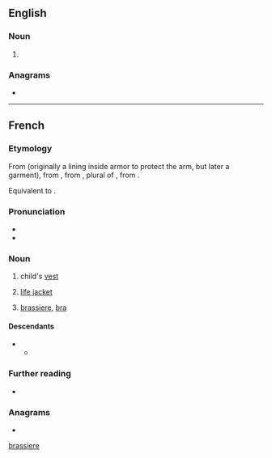 {{also|brassiere}}
==English==

===Noun===
{{en-noun}}

# {{alternative form of|en|brassiere}}

===Anagrams===
* {{anagrams|en|a=abeeirrss|brasserie}}

[[Category:English terms spelled with È|brassiere]]

----

==French==

===Etymology===
From {{inh|fr|fro|braciere}} (originally a lining inside armor to protect the arm, but later a garment), from {{m|fro|brace||arm}}, from {{der|fr|la|bracchia}}, plural of {{der|fr|la|bracchium}}, from {{der|fr|grc|βραχίων}}.

Equivalent to {{af|fr|bras|-ière}}.

===Pronunciation===
* {{fr-IPA}}
* {{audio|fr|LL-Q150 (fra)-0x010C-brassière.wav|Audio}}

===Noun===
{{fr-noun|f}}

# child's [[vest]]
# {{lb|fr|nautical}} [[life jacket]]
# {{lb|fr|dated|outside|Quebec}} [[brassiere]], [[bra]]
#: {{syn|fr|soutien-gorge}}

====Descendants====
* {{desc|en|brassiere|bor=1}}
** {{desc|es|brasier|bor=1}}

===Further reading===
* {{R:TLFi}}

===Anagrams===
* {{l|fr|brasserie}}